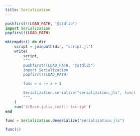 ```yaml
---
title: Serialization
---
```


```julia
pushfirst!(LOAD_PATH, "@stdlib")
import Serialization
popfirst!(LOAD_PATH)
```

```julia
mktempdir() do dir
    script = joinpath(dir, "script.jl")
    write(
        script,
        """
        pushfirst!(LOAD_PATH, "@stdlib")
        import Serialization
        popfirst!(LOAD_PATH)

        func = x -> x + 1

        Serialization.serialize("serialization.jls", func)
        """,
    )
    run(`$(Base.julia_cmd()) $script`)
end
```

```julia
func = Serialization.deserialize("serialization.jls")
```

```julia
func(1)
```

